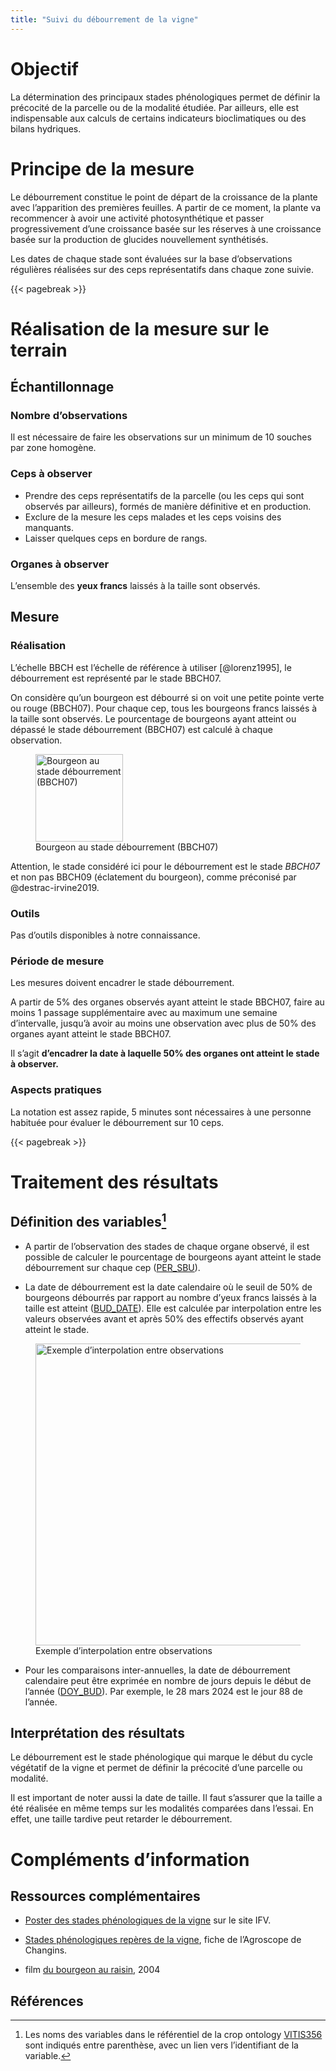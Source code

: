 ```yaml
---
title: "Suivi du débourrement de la vigne"
---
```


# Objectif

La détermination des principaux stades phénologiques permet de définir la précocité de la parcelle ou de la modalité étudiée. Par ailleurs, elle est indispensable aux calculs de certains indicateurs bioclimatiques ou des bilans hydriques.

# Principe de la mesure

Le débourrement constitue le point de départ de la croissance de la plante avec l'apparition des premières feuilles. A partir de ce moment, la plante va recommencer à avoir une activité photosynthétique et passer progressivement d'une croissance basée sur les réserves à une croissance basée sur la production de glucides nouvellement synthétisés.

Les dates de chaque stade sont évaluées sur la base d'observations régulières réalisées sur des ceps représentatifs dans chaque zone suivie.

{{< pagebreak >}}

# Réalisation de la mesure sur le terrain

## Échantillonnage

### Nombre d'observations

Il est nécessaire de faire les observations sur un minimum de 10 souches par zone homogène.

### Ceps à observer

-   Prendre des ceps représentatifs de la parcelle (ou les ceps qui sont observés par ailleurs), formés de manière définitive et en production.
-   Exclure de la mesure les ceps malades et les ceps voisins des manquants.
-   Laisser quelques ceps en bordure de rangs.

### Organes à observer

L'ensemble des **yeux francs** laissés à la taille sont observés.

## Mesure

### Réalisation

L'échelle BBCH est l'échelle de référence à utiliser [@lorenz1995], le débourrement est représenté par le stade BBCH07.

On considère qu'un bourgeon est débourré si on voit une petite pointe verte ou rouge (BBCH07). Pour chaque cep, tous les bourgeons francs laissés à la taille sont observés. Le pourcentage de bourgeons ayant atteint ou dépassé le stade débourrement (BBCH07) est calculé à chaque observation.

![Bourgeon au stade débourrement (BBCH07)](images/bbch07_vigne.jpg){width="140"}

::: callout-warning
Attention, le stade considéré ici pour le débourrement est le stade *BBCH07* et non pas BBCH09 (éclatement du bourgeon), comme préconisé par @destrac-irvine2019.
:::

### Outils

Pas d'outils disponibles à notre connaissance.

### Période de mesure

Les mesures doivent encadrer le stade débourrement.

A partir de 5% des organes observés ayant atteint le stade BBCH07, faire au moins 1 passage supplémentaire avec au maximum une semaine d'intervalle, jusqu'à avoir au moins une observation avec plus de 50% des organes ayant atteint le stade BBCH07.

Il s'agit **d'encadrer la date à laquelle 50% des organes ont atteint le stade à observer.**

### Aspects pratiques

La notation est assez rapide, 5 minutes sont nécessaires à une personne habituée pour évaluer le débourrement sur 10 ceps.

{{< pagebreak >}}

# Traitement des résultats

## Définition des variables[^1]

[^1]: Les noms des variables dans le référentiel de la crop ontology [VITIS356](https://cropontology.org/term/CO_356:ROOT) sont indiqués entre parenthèse, avec un lien vers l'identifiant de la variable.

-   A partir de l'observation des stades de chaque organe observé, il est possible de calculer le pourcentage de bourgeons ayant atteint le stade débourrement sur chaque cep ([PER_SBU](https://cropontology.org/term/CO_356:1000183)).

-   La date de débourrement est la date calendaire où le seuil de 50% de bourgeons débourrés par rapport au nombre d'yeux francs laissés à la taille est atteint ([BUD_DATE](https://cropontology.org/term/CO_356:1000001)). Elle est calculée par interpolation entre les valeurs observées avant et après 50% des effectifs observés ayant atteint le stade.

![Exemple d'interpolation entre observations](images/pheno_interpolation.jpg){fig-alt="Par exemple, une observation du débourrement a permis de calculer que 35% des bourgeons avait atteint ou dépassé le stade BBCH07 au 17 mars, puis 60% le 21 mars. L'interpolation permet d'établir que la date d'atteinte du seuil de 50% est le 19 mars." fig-align="center" width="483"}

-   Pour les comparaisons inter-annuelles, la date de débourrement calendaire peut être exprimée en nombre de jours depuis le début de l'année ([DOY_BUD](https://cropontology.org/term/CO_356:1000076)). Par exemple, le 28 mars 2024 est le jour 88 de l'année.

## Interprétation des résultats

Le débourrement est le stade phénologique qui marque le début du cycle végétatif de la vigne et permet de définir la précocité d'une parcelle ou modalité.

::: callout-note
Il est important de noter aussi la date de taille. Il faut s'assurer que la taille a été réalisée en même temps sur les modalités comparées dans l'essai. En effet, une taille tardive peut retarder le débourrement.
:::

# Compléments d'information

## Ressources complémentaires

-   [Poster des stades phénologiques de la vigne](https://www.vignevin.com/wp-content/uploads/2019/05/Poster-stades-ph%C3%A9nologiques-de-la-vigne.pdf) sur le site IFV.

-   [Stades phénologiques repères de la vigne](https://api.agrometeo.ch/storage/uploads/Poster_stade-pheno_Vigne_F_Ecran.pdf), fiche de l'Agroscope de Changins.

-   film [du bourgeon au raisin](https://www.youtube.com/watch?v=GNymddTRhqw), 2004

## Références
